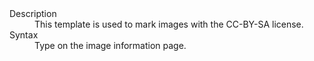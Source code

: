 ;Description
:This template is used to mark images with the CC-BY-SA license.
;Syntax
:Type <code>{{t|CC-BY-SA}}</code> on the image information page.

<includeonly>[[Category:Image wiki templates|{{PAGENAME}}]]</includeonly><noinclude>[[Category:Template documentation|{{PAGENAME}}]]</noinclude>